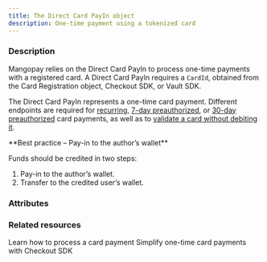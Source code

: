 ```yaml
---
title: The Direct Card PayIn object
description: One-time payment using a tokenized card
---
```



### Description

Mangopay relies on the Direct Card PayIn to process one-time payments with a registered card. A Direct Card PayIn requires a `CardId`, obtained from the Card Registration object, Checkout SDK, or Vault SDK. 

The Direct Card PayIn represents a one-time card payment. Different endpoints are required for [recurring](/api-reference/recurring-payin-registrations/create-recurring-payin-registration), [7-day preauthorized](/api-reference/preauthorizations/preauthorization-object), or [30-day preauthorized](/api-reference/deposit-preauthorizations/deposit-preauthorization-object) card payments, as well as to [validate a card without debiting it](/api-reference/card-validations/card-validation-object).

<Check>  
**Best practice – Pay-in to the author’s wallet** 
  
Funds should be credited in two steps:  
1. Pay-in to the author’s wallet.  
2. Transfer to the credited user’s wallet.  
</Check>

### Attributes  

<Id />  

<Tag />  

<CreationDate />  

<AuthorId1 />  

<CreditedUserId />  

<DebitedFunds6 />  

<CreditedFunds6 />  

<Fees5 />  

<Status1 />  

<ResultCode />  

<ResultMessage />  

<ExecutionDate />  

<Type />  

<Nature />  

<CreditedWalletId1 />  

<DebitedWalletId1 />  

<PaymentType />  

<ExecutionType />  

<SecureMode />  

<CardId />  

<SecureModeReturnURL />  

<SecureModeRedirectURL />  

<SecureModeNeeded />  

<Culture4 />  

<SecurityInfo />  

<StatementDescriptor />  

<BrowserInfo />  

<IpAddress />  

<Billing1 />  

<Shipping1 />  

<Requested3DSVersion />  

<Applied3DSVersion />  

<RecurringPayinRegistrationId />  

<PreferredCardNetwork />  

<PaymentCategory />  

<CardInfo />  

<ProfilingAttemptReference />

### Related resources

<CardGroup cols={2}>
    <Card
        title="How to"
        href="/guides/payment-methods/card/direct/how-to"
    >
        Learn how to process a card payment
    </Card>
    <Card
        title="Checkout SDK"
        href="/sdks/checkout"
    >
        Simplify one-time card payments with Checkout SDK
    </Card>
</CardGroup>